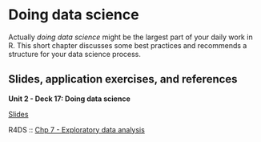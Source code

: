 # Doing data science {#doing-data-science}

Actually *doing data science* might be the largest part of your daily work in R.
This short chapter discusses some best practices and recommends a structure for your data science process.

## Slides, application exercises, and references

::: slide-deck
**Unit 2 - Deck 17: Doing data science**

::: slides
[Slides](https://lukas-jue.github.io/intro-tidyverse-2022/slides/u2-d17-doing-data-science/u2-d17-doing-data-science.html#1)
:::

::: reading
R4DS :: [Chp 7 - Exploratory data analysis](https://r4ds.had.co.nz/exploratory-data-analysis.html)
:::
:::

